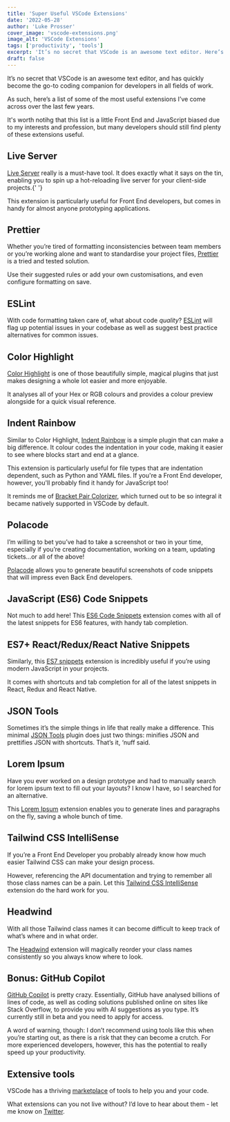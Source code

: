 ```yaml
---
title: 'Super Useful VSCode Extensions'
date: '2022-05-28'
author: 'Luke Prosser'
cover_image: 'vscode-extensions.png'
image_alt: 'VSCode Extensions'
tags: ['productivity', 'tools']
excerpt: 'It’s no secret that VSCode is an awesome text editor. Here’s a list of some of the most useful extensions I’ve come across over the last few years.'
draft: false
---
```


It’s no secret that VSCode is an awesome text editor, and has quickly become the go-to coding companion for developers in all fields of work.

As such, here’s a list of some of the most useful extensions I’ve come across over the last few years.

<InfoText>
  It's worth notihg that this list is a little Front End and JavaScript biased due to my interests and profession, but many developers should still find plenty of these extensions useful.
</InfoText>

## Live Server

<a href='https://marketplace.visualstudio.com/items?itemName=ritwickdey.LiveServer' target='_blank'>Live Server</a> really is a must-have tool. It does exactly what it says on the tin, enabling you to spin up a hot-reloading live server for your client-side projects.{' '}

This extension is particularly useful for Front End developers, but comes in handy for almost anyone prototyping applications.

## Prettier

Whether you’re tired of formatting inconsistencies between team members or you’re working alone and want to standardise your project files, <a href="https://marketplace.visualstudio.com/items?itemName=esbenp.prettier-vscode" target="_blank">Prettier</a> is a tried and tested solution.

Use their suggested rules or add your own customisations, and even configure formatting on save.

## ESLint

With code formatting taken care of, what about code _quality_? <a href="https://marketplace.visualstudio.com/items?itemName=dbaeumer.vscode-eslint" target="_blank">ESLint</a> will flag up potential issues in your codebase as well as suggest best practice alternatives for common issues.

## Color Highlight

<a href='https://marketplace.visualstudio.com/items?itemName=naumovs.color-highlight' target='_blank'>Color Highlight</a> is one of those beautifully simple, magical plugins that just makes designing a whole lot easier and more enjoyable.

It analyses all of your Hex or RGB colours and provides a colour preview alongside for a quick visual reference.

## Indent Rainbow

Similar to Color Highlight, <a href='https://marketplace.visualstudio.com/items?itemName=oderwat.indent-rainbow' target='_blank'>Indent Rainbow</a> is a simple plugin that can make a big difference. It colour codes the indentation in your code, making it easier to see where blocks start and end at a glance.

This extension is particularly useful for file types that are indentation dependent, such as Python and YAML files. If you're a Front End developer, however, you'll probably find it handy for JavaScript too!

It reminds me of <a href='https://marketplace.visualstudio.com/items?itemName=CoenraadS.bracket-pair-colorizer-2' target='_blank'>Bracket Pair Colorizer</a>, which turned out to be so integral it became natively supported in VSCode by default.

## Polacode

I’m willing to bet you’ve had to take a screenshot or two in your time, especially if you’re creating documentation, working on a team, updating tickets…or all of the above!

<a href='https://marketplace.visualstudio.com/items?itemName=pnp.polacode' target='_blank'>Polacode</a> allows you to generate beautiful screenshots of code snippets that will impress
even Back End developers.

## JavaScript (ES6) Code Snippets

Not much to add here! This <a href="https://marketplace.visualstudio.com/items?itemName=xabikos.JavaScriptSnippets" target="_blank">ES6 Code Snippets</a> extension comes with all of the latest snippets for ES6 features, with handy tab completion.

## ES7+ React/Redux/React Native Snippets

Similarly, this <a href="https://marketplace.visualstudio.com/items?itemName=dsznajder.es7-react-js-snippets" target="_blank">ES7 snippets</a> extension is incredibly useful if you’re using modern JavaScript in your projects.

It comes with shortcuts and tab completion for all of the latest snippets in React, Redux and React Native.

## JSON Tools

Sometimes it’s the simple things in life that really make a difference. This minimal <a href="https://marketplace.visualstudio.com/items?itemName=eriklynd.json-tools" target="_blank">JSON Tools</a> plugin does just two things: minifies JSON and prettifies JSON with shortcuts. That’s it, ‘nuff said.

## Lorem Ipsum

Have you ever worked on a design prototype and had to manually search for lorem ipsum text to fill out your layouts? I know I have, so I searched for an alternative.

This <a href="https://marketplace.visualstudio.com/items?itemName=Tyriar.lorem-ipsum" target="_blank">Lorem Ipsum</a> extension enables you to generate lines and paragraphs on the fly, saving a whole bunch of time.

## Tailwind CSS IntelliSense

If you’re a Front End Developer you probably already know how much easier Tailwind CSS can make your design process.

However, referencing the API documentation and trying to remember all those class names can be a pain. Let this <a href="https://marketplace.visualstudio.com/items?itemName=bradlc.vscode-tailwindcss" target="_blank">Tailwind CSS IntelliSense</a> extension do the hard work for you.

## Headwind

With all those Tailwind class names it can become difficult to keep track of what’s where and in what order.

The <a href="https://marketplace.visualstudio.com/items?itemName=heybourn.headwind" target="_blank">Headwind</a> extension will magically reorder your class names consistently so you always know where to look.

## Bonus: GitHub Copilot

<a href='https://marketplace.visualstudio.com/items?itemName=GitHub.copilot' target='_blank'>GitHub Copilot</a> is pretty crazy. Essentially, GitHub have analysed billions of lines of code,
as well as coding solutions published online on sites like Stack Overflow, to provide
you with AI suggestions as you type. It’s currently still in beta and you need to
apply for access.

<InfoText>
  A word of warning, though: I don’t recommend using tools like this when you’re starting out, as there is a risk that they can become a crutch. For more experienced developers, however, this has the potential to really speed up your productivity.
</InfoText>

## Extensive tools

VSCode has a thriving <a href="https://marketplace.visualstudio.com/" target="_blank">marketplace</a> of tools to help you and your code.

What extensions can you not live without? I’d love to hear about them - let me know on <a href="https://twitter.com/lukesprosser" target="_blank">Twitter</a>.

